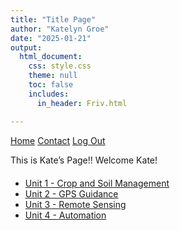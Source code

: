 ```yaml
---
title: "Title Page"
author: "Katelyn Groe"
date: "2025-01-21"
output:
  html_document:
    css: style.css
    theme: null
    toc: false
    includes:
      in_header: Friv.html

---
```


<!-- Add the Auth0 SPA script BEFORE your own scripts -->
<script src="https://cdn.auth0.com/js/auth0-spa-js/1.19/auth0-spa-js.production.js"></script>

<script src="https://identity.netlify.com/v1/netlify-identity-widget.js"></script>


<nav>
  <a href="index.html">Home</a>
  <a href="contact.html">Contact</a>
  <!-- Replaced the button with an anchor tag -->
  <a href="#" id="logout">Log Out</a>
</nav>

<p style="margin-bottom: 20px;">
  This is Kate's Page!! Welcome Kate! 
</p>

<ul>
  <li><a href="U1B.html">Unit 1 - Crop and Soil Management</a></li>
  <li><a href="Module2.html">Unit 2 - GPS Guidance</a></li>
  <li><a href="Module3.html">Unit 3 - Remote Sensing</a></li>
  <li><a href="Module1.html">Unit 4 - Automation</a></li>
</ul>

<p id="user-info"></p>

<script>
    let auth0 = null;

    async function configureAuth() {
        auth0 = await createAuth0Client({
            domain: "dev-Oxxzru015pui85d0.us.auth0.com",
            client_id: "GWN2JjxHHq1CB1m23kCWTOUsFYcAqjdo",
            redirect_uri: "https://pathttt2.netlify.app/callback" // Ensure this matches Auth0 settings
        });

        const isAuthenticated = await auth0.isAuthenticated();

        if (isAuthenticated) {
            const user = await auth0.getUser();
            updateUI(user);
        }
    }

    async function logout() {
        await auth0.logout({
            returnTo: "https://pathttt2.netlify.app" // Redirect after logout
        });
        document.getElementById("user-info").innerText = "";
    }

    function updateUI(user) {
        document.getElementById("user-info").innerText = "Welcome, " + user.email;
    }

    // Attach the logout event to the link
    document.getElementById("logout").addEventListener("click", function(e) {
        e.preventDefault();  // Prevents navigation to '#' 
        logout();
    });

    window.onload = configureAuth;
</script>
